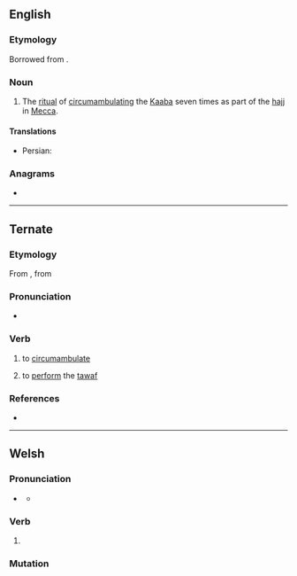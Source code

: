 ==English==

===Etymology===
Borrowed from {{bor|en|ar|طَوَاف}}.

===Noun===
{{wikipedia}}
{{en-noun|~}}

# {{lb|en|Islam}} The [[ritual]] of [[circumambulate|circumambulating]] the [[Kaaba]] seven times as part of the [[hajj]] in [[Mecca]].

====Translations====
{{trans-top|circumambulation of the Kaaba}}
{{trans-mid}}
* Persian: {{t+|fa|طواف|tr=tavâf}}
{{trans-bottom}}

===Anagrams===
* {{anagrams|en|a=aaftw|fatwa}}

----

==Ternate==

===Etymology===
From {{der|tft|id|tawaf}}, from {{der|tft|ar|طَوَاف}}

===Pronunciation===
* {{IPA|tft|[ˈta.waf]}}

===Verb===
{{tft-verb}}

# {{lb|tft|transitive}} to [[circumambulate]]
# to [[perform]] the [[tawaf]]

===References===
* {{R:tft:Hayami-Allen:2001}}

----

==Welsh==

===Pronunciation===
* {{a|standard}} {{IPA|cy|/ˈtau̯.av/}}
** {{a|colloquial}} {{IPA|cy|/ˈtau̯.a/}}

===Verb===
{{cy-verb form}}

# {{inflection of|cy|tewi||1|s|pres:ind//fut}}

===Mutation===
{{cy-mut}}